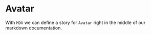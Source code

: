 

<Meta title="MDX|Avatar" component={Avatar} />

# Avatar

With `MDX` we can define a story for `Avatar` right in the middle of our
markdown documentation.

<Props of={Avatar}/>

<Preview>
  <Story name="avatars">
    <div>
      <TransparentWrapper>
        <Avatar
          src="https://i.pravatar.cc/100"
        />
      </TransparentWrapper>
      <TransparentWrapper>
        <Avatar
          src={null}
        />
      </TransparentWrapper>
    </div>
  </Story>
</Preview>
